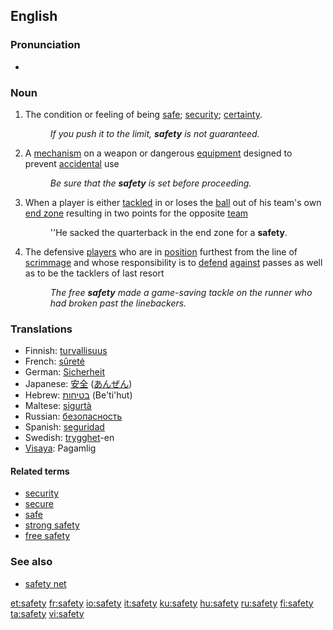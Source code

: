 ==English==

===Pronunciation===
*{{audio|en-us-safety.ogg|Audio (US)}}


===Noun===
{{en-infl-noun|safet|ies|-}}

#The condition or feeling of being [[safe]]; [[security]]; [[certainty]].
#:''If you push it to the limit, '''safety''' is not guaranteed.''
#A [[mechanism]] on a weapon or dangerous [[equipment]] designed to prevent [[accidental]] use
#:''Be sure that the '''safety''' is set before proceeding.''
#{{fb}} When a player is either [[tackled]] in or loses the [[ball]] out of his team's own [[end zone]] resulting in two points for the opposite [[team]]
#:''He sacked the quarterback in the end zone for a '''safety'''.
#{{fb}} The defensive [[players]] who are in [[position]] furthest from the line of [[scrimmage]] and whose responsibility is to [[defend]] [[against]] passes as well as to be the tacklers of last resort 
#:''The free '''safety''' made a game-saving tackle on the runner who had broken past the linebackers.''

===Translations===
*Finnish: [[turvallisuus]]
*French: [[sûreté]] {{f}}
*German: [[Sicherheit]] {{f}}
*Japanese: [[安全]] ([[あんぜん]])
*Hebrew: [[בטיחות]] (Be'ti'hut)
*Maltese: [[sigurtà]]
*Russian: [[безопасность]]
*Spanish: [[seguridad]] {{f}}
*Swedish: [[trygghet]]-en
*[[Visaya]]: Pagamlig

====Related terms====
*[[security]] 
*[[secure]] 
*[[safe]]
*[[strong safety]]
*[[free safety]]

===See also===
*[[safety net]]

[[et:safety]]
[[fr:safety]]
[[io:safety]]
[[it:safety]]
[[ku:safety]]
[[hu:safety]]
[[ru:safety]]
[[fi:safety]]
[[ta:safety]]
[[vi:safety]]